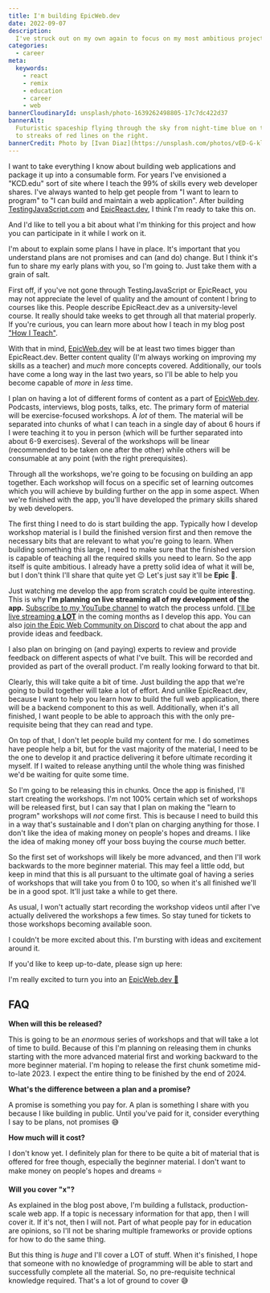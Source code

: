 ```yaml
---
title: I'm building EpicWeb.dev
date: 2022-09-07
description:
  I've struck out on my own again to focus on my most ambitious project yet.
categories:
  - career
meta:
  keywords:
    - react
    - remix
    - education
    - career
    - web
bannerCloudinaryId: unsplash/photo-1639262498805-17c7dc422d37
bannerAlt:
  Futuristic spaceship flying through the sky from night-time blue on the left
  to streaks of red lines on the right.
bannerCredit: Photo by [Ivan Diaz](https://unsplash.com/photos/vED-G-klEjo)
---
```


I want to take everything I know about building web applications and package it
up into a consumable form. For years I've envisioned a "KCD.edu" sort of site
where I teach the 99% of skills every web developer shares. I've always wanted
to help get people from "I want to learn to program" to "I can build and
maintain a web application". After building
[TestingJavaScript.com](https://testingjavascript.com) and
[EpicReact.dev](https://epicreact.dev), I think I'm ready to take this on.

And I'd like to tell you a bit about what I'm thinking for this project and how
you can participate in it while I work on it.

<callout-warning class="aside">
	I'm about to explain some plans I have in place. It's important that you
	understand plans are not promises and can (and do) change. But I think it's
	fun to share my early plans with you, so I'm going to. Just take them with a
	grain of salt.
</callout-warning>

First off, if you've not gone through TestingJavaScript or EpicReact, you may
not appreciate the level of quality and the amount of content I bring to courses
like this. People describe EpicReact.dev as a university-level course. It really
should take weeks to get through all that material properly. If you're curious,
you can learn more about how I teach in my blog post
["How I Teach"](/blog/how-i-teach).

With that in mind, [EpicWeb.dev](https://epicweb.dev) will be at least two times
bigger than EpicReact.dev. Better content quality (I'm always working on
improving my skills as a teacher) and _much_ more concepts covered.
Additionally, our tools have come a long way in the last two years, so I'll be
able to help you become capable of _more_ in _less_ time.

I plan on having a lot of different forms of content as a part of
[EpicWeb.dev](https://epicweb.dev). Podcasts, interviews, blog posts, talks,
etc. The primary form of material will be exercise-focused workshops. A _lot_ of
them. The material will be separated into chunks of what I can teach in a single
day of about 6 hours if I were teaching it to you in person (which will be
further separated into about 6-9 exercises). Several of the workshops will be
linear (recommended to be taken one after the other) while others will be
consumable at any point (with the right prerequisites).

Through all the workshops, we're going to be focusing on building an app
together. Each workshop will focus on a specific set of learning outcomes which
you will achieve by building further on the app in some aspect. When we're
finished with the app, you'll have developed the primary skills shared by web
developers.

The first thing I need to do is start building the app. Typically how I develop
workshop material is I build the finished version first and then remove the
necessary bits that are relevant to what you're going to learn. When building
something this large, I need to make sure that the finished version is capable
of teaching all the required skills you need to learn. So the app itself is
quite ambitious. I already have a pretty solid idea of what it will be, but I
don't think I'll share that quite yet 😉 Let's just say it'll be **Epic** 🌌.

Just watching me develop the app from scratch could be quite interesting. This
is why **I'm planning on live streaming all of my development of the app.**
[Subscribe to my YouTube channel](https://kcd.im/YouTube) to watch the process
unfold. [I'll be live streaming **a LOT**](/live) in the coming months as I
develop this app. You can also
[join the Epic Web Community on Discord](/discord) to chat about the app and
provide ideas and feedback.

I also plan on bringing on (and paying) experts to review and provide feedback
on different aspects of what I've built. This will be recorded and provided as
part of the overall product. I'm really looking forward to that bit.

Clearly, this will take quite a bit of time. Just building the app that we're
going to build together will take a lot of effort. And unlike EpicReact.dev,
because I want to help you learn how to build the full web application, there
will be a backend component to this as well. Additionally, when it's all
finished, I want people to be able to approach this with the only pre-requisite
being that they can read and type.

On top of that, I don't let people build my content for me. I do sometimes have
people help a bit, but for the vast majority of the material, I need to be the
one to develop it and practice delivering it before ultimate recording it
myself. If I waited to release anything until the whole thing was finished we'd
be waiting for quite some time.

So I'm going to be releasing this in chunks. Once the app is finished, I'll
start creating the workshops. I'm not 100% certain which set of workshops will
be released first, but I can say that I plan on making the "learn to program"
workshops will _not_ come first. This is because I need to build this in a way
that's sustainable and I don't plan on charging anything for those. I don't like
the idea of making money on people's hopes and dreams. I like the idea of making
money off your boss buying the course _much_ better.

So the first set of workshops will likely be more advanced, and then I'll work
backwards to the more beginner material. This may feel a little odd, but keep in
mind that this is all pursuant to the ultimate goal of having a series of
workshops that will take you from 0 to 100, so when it's all finished we'll be
in a good spot. It'll just take a while to get there.

As usual, I won't actually start recording the workshop videos until after I've
actually delivered the workshops a few times. So stay tuned for tickets to those
workshops becoming available soon.

I couldn't be more excited about this. I'm bursting with ideas and excitement
around it.

If you'd like to keep up-to-date, please sign up here:

<SubscribeForm
	formId="epicweb-blog-post"
	convertKitTagId="3292661"
	convertKitFormId="3547851"
/>

I'm really excited to turn you into an [EpicWeb.dev 🌌](https://epicweb.dev)

## FAQ

**When will this be released?**

This is going to be an _enormous_ series of workshops and that will take a lot
of time to build. Because of this I'm planning on releasing them in chunks
starting with the more advanced material first and working backward to the more
beginner material. I'm hoping to release the first chunk sometime
mid-to-late 2023. I expect the entire thing to be finished by the end of 2024.

**What's the difference between a plan and a promise?**

A promise is something you pay for. A plan is something I share with you because
I like building in public. Until you've paid for it, consider everything I say
to be plans, not promises 😅

**How much will it cost?**

I don't know yet. I definitely plan for there to be quite a bit of material that
is offered for free though, especially the beginner material. I don't want to
make money on people's hopes and dreams ⭐

**Will you cover "x"?**

As explained in the blog post above, I'm building a fullstack, production-scale
web app. If a topic is necessary information for that app, then I will cover it.
If it's not, then I will not. Part of what people pay for in education are
opinions, so I'll not be sharing multiple frameworks or provide options for how
to do the same thing.

But this thing is _huge_ and I'll cover a LOT of stuff. When it's finished, I
hope that someone with no knowledge of programming will be able to start and
successfully complete all the material. So, no pre-requisite technical knowledge
required. That's a lot of ground to cover 😅
